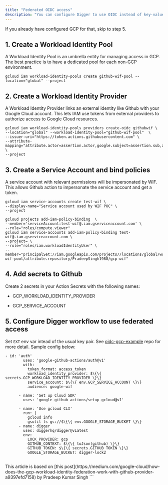 ```yaml
---
title: "Federated OIDC access"
description: "You can configure Digger to use OIDC instead of key-value pairs."
---
```


If you already have configured GCP for that, skip to step 5.

## 1\. Create a Workload Identity Pool

A Workload Identity Pool is an umbrella entity for managing access in GCP. The best practice is to have a dedicated pool for each non-GCP environment.

```
gcloud iam workload-identity-pools create github-wif-pool --location="global" --project
```

## 2\. Create a Workload Identity Provider

A Workload Identity Provider links an external identity like Github with your Google Cloud account. This lets IAM use tokens from external providers to authorize access to Google Cloud resources.

```
gcloud iam workload-identity-pools providers create-oidc githubwif \
--location="global" --workload-identity-pool="github-wif-pool"  \
--issuer-uri="https://token.actions.githubusercontent.com" \
--attribute-mapping="attribute.actor=assertion.actor,google.subject=assertion.sub,attribute.repository=assertion.repository" \
--project
```

## 3\. Create a Service Account and bind policies

A service account with relevant permissions will be impersonated by WIF. This allows Github action to impersonate the service account and get a token.

```
gcloud iam service-accounts create test-wif \
--display-name="Service account used by WIF POC" \
--project

gcloud projects add-iam-policy-binding  \
--member='serviceAccount:test-wif@.iam.gserviceaccount.com' \
--role="roles/compute.viewer"
gcloud iam service-accounts add-iam-policy-binding test-wif@.iam.gserviceaccount.com \
--project= \
--role="roles/iam.workloadIdentityUser" \
--member="principalSet://iam.googleapis.com/projects//locations/global/workloadIdentityPools/github-wif-pool/attribute.repository/PradeepSingh1988/gcp-wif"
```

## 4\. Add secrets to Github

Create 2 secrets in your Action Secrets with the following names:

- GCP_WORKLOAD_IDENTITY_PROVIDER

- GCP_SERVICE_ACCOUNT

## 5\. Configure Digger workflow to use federated access

Set `EXT` env var intead of the usual key pair. See [oidc-gcp-example](https://github.com/diggerhq/digger-gcp-ocid-demo) repo for more detail. Sample config below:

```
- id: 'auth'
        uses: 'google-github-actions/auth@v1'
        with:
          token_format: access_token
          workload_identity_provider: $\{\{ secrets.GCP_WORKLOAD_IDENTITY_PROVIDER \}\}
          service_account: $\{\{ env.GCP_SERVICE_ACCOUNT \}\}
          audience: google-wif

      - name: 'Set up Cloud SDK'
        uses: 'google-github-actions/setup-gcloud@v1'

      - name: 'Use gcloud CLI'
        run: |
          gcloud info
          gsutil ls gs://$\{\{ env.GOOGLE_STORAGE_BUCKET \}\}
      - name: digger
        uses: diggerhq/digger@vLatest
        env:
          LOCK_PROVIDER: gcp
          GITHUB_CONTEXT: $\{\{ toJson(github) \}\}
          GITHUB_TOKEN: $\{\{ secrets.GITHUB_TOKEN \}\}
          GOOGLE_STORAGE_BUCKET: digger-lock2

```

##

<Note>
  This article is based on [this
  post](https://medium.com/google-cloud/how-does-the-gcp-workload-identity-federation-work-with-github-provider-a9397efd7158)
  by Pradeep Kumar Singh
</Note>
```
